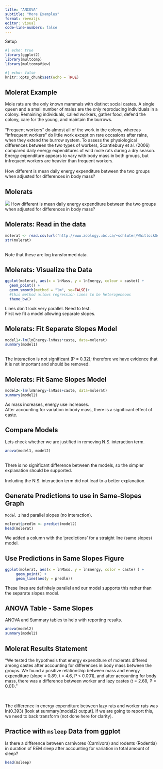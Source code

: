 ```yaml
---
title: "ANCOVA"
subtitle: "More Examples" 
format: revealjs
editor: visual
code-line-numbers: false
---
```


Setup

```r
#| echo: true
library(ggplot2)
library(multcomp)
library(multcompView)
```

```r
#| echo: false
knitr::opts_chunk$set(echo = TRUE)
```

## Molerat Example {.smaller}

Mole rats are the only known mammals with distinct social castes.
A single queen and a small number of males are the only reproducing individuals in a colony.
Remaining individuals, called workers, gather food, defend the colony, care for the young, and maintain the burrows.
<br> <br> "Frequent workers" do almost all of the work in the colony, whereas "infrequent workers" do little work except on rare occasions after rains, when they extend the burrow system.
To assess the physiological differences between the two types of workers, Scantlebury et al. (2006) compared daily energy expenditures of wild mole rats during a dry season.
Energy expenditure appears to vary with body mass in both groups, but infrequent workers are heavier than frequent workers.
<br> <br> How different is mean daily energy expenditure between the two groups when adjusted for differences in body mass?

## Molerats

![](images/molerat.jpeg){fig-align="center"}
How different is mean daily energy expenditure between the two groups when adjusted for differences in body mass?

## Molerats: Read in the data

```r
molerat <- read.csv(url("http://www.zoology.ubc.ca/~schluter/WhitlockSchluter/wp-content/data/chapter18/chap18e4MoleRatLayabouts.csv"))
str(molerat)
```

</br> Note that these are log transformed data.

## Molerats: Visualize the Data

```r
ggplot(molerat, aes(x = lnMass, y = lnEnergy, colour = caste)) +
  geom_point() +
  geom_smooth(method = "lm", se=FALSE)+ 
  #this method allows regression lines to be heterogeneous
  theme_bw()
```

Lines don't look very parallel.
Need to test.
</br> First we fit a model allowing separate slopes.

## Molerats: Fit Separate Slopes Model {.smaller}

```r
model1<-lm(lnEnergy~lnMass*caste, data=molerat)
summary(model1)
```

</br> The interaction is not significant (P = 0.32); therefore we have evidence that it is not important and should be removed.

## Molerats: Fit Same Slopes Model {.smaller}

```r
model2<-lm(lnEnergy~lnMass+caste, data=molerat)
summary(model2)
```

As mass increases, energy use increases.
</br> After accounting for variation in body mass, there is a significant effect of caste.

## Compare Models

Lets check whether we are justified in removing N.S.
interaction term.

```r
anova(model1, model2)
```

</br> There is no significant difference between the models, so the simpler explanation should be supported.
</br>
</br> Including the N.S.
interaction term did not lead to a better explanation.

## Generate Predictions to use in Same-Slopes Graph
`Model 2` had parallel slopes (no interaction).

```r
molerat$predlm <- predict(model2)
head(molerat)
```

We added a column with the 'predictions' for a straight line (same slopes) model.

## Use Predictions in Same Slopes Figure
```r
ggplot(molerat, aes(x = lnMass, y = lnEnergy, color = caste) ) +
     geom_point() +
     geom_line(aes(y = predlm))
```

These lines are definitely parallel and our model supports this rather than the separate slopes model.

## ANOVA Table - Same Slopes
ANOVA and Summary tables to help with reporting results.
```r
anova(model2)
summary(model2)
```

## Molerat Results Statement
"We tested the hypothesis that energy expenditure of molerats differed among castes after accounting for differences in body mass between the groups. We found a positive relationship between mass and energy expenditure (slope = 0.89, t = 4.6, P < 0.001), and after accounting for body mass, there was a difference between worker and lazy castes (t = 2.69, P = 0.01)."

</br>
</br>
The difference in energy expenditure between lazy rats and worker rats was ln(0.393) [look at summary(model2) output]. If we are going to report this, we need to back transform (not done here for clarity).

## Practice with `msleep` Data from ggplot {.smaller}
Is there a difference between carnivores (Carnivora) and rodents (Rodentia) in duration of REM sleep after accounting for variation in total amount of sleep?

```r
head(msleep)
```

